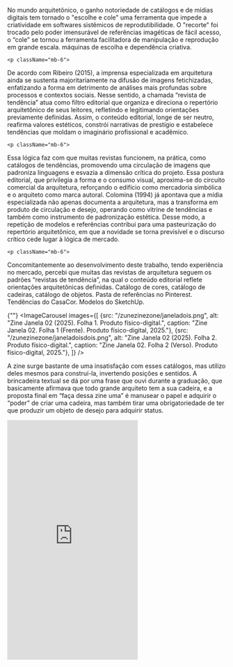 
<div className="space-y-8">
  <div className="prose prose-lg max-w-none">
       <p className="mb-6">
No mundo arquitetônico, o ganho notoriedade de catálogos e de mídias digitais tem tornado o "escolhe e cole" uma ferramenta que impede a criatividade em softwares sistêmicos de reprodutibilidade. O "recorte" foi trocado pelo poder imensurável de referências imagéticas de fácil acesso, o “cole” se tornou a ferramenta facilitadora de manipulação e reprodução em grande escala. máquinas de escolha e dependência criativa.
</p>

    <p className="mb-6">
De acordo com Ribeiro (2015), a imprensa especializada em arquitetura ainda se sustenta majoritariamente na difusão de imagens fetichizadas, enfatizando a forma em detrimento de análises mais profundas sobre processos e contextos sociais. Nesse sentido, a chamada “revista de tendência” atua como filtro editorial que organiza e direciona o repertório arquitetônico de seus leitores, refletindo e legitimando orientações previamente definidas. Assim, o conteúdo editorial, longe de ser neutro, reafirma valores estéticos, constrói narrativas de prestígio e estabelece tendências que moldam o imaginário profissional e acadêmico.
</p>


    <p className="mb-6">
Essa lógica faz com que muitas revistas funcionem, na prática, como catálogos de tendências, promovendo uma circulação de imagens que padroniza linguagens e esvazia a dimensão crítica do projeto. Essa postura editorial, que privilegia a forma e o consumo visual, aproxima-se do circuito comercial da arquitetura, reforçando o edifício como mercadoria simbólica e o arquiteto como marca autoral. Colomina (1994) já apontava que a mídia especializada não apenas documenta a arquitetura, mas a transforma em produto de circulação e desejo, operando como vitrine de tendências e também como instrumento de padronização estética. Desse modo, a repetição de modelos e referências contribui para uma pasteurização do repertório arquitetônico, em que a novidade se torna previsível e o discurso crítico cede lugar à lógica de mercado.
</p>

    <p className="mb-6">
Concomitantemente ao desenvolvimento deste trabalho, tendo experiência no mercado, percebi que muitas das revistas de arquitetura seguem os padrões “revistas de tendência”, na qual o conteúdo editorial reflete orientações arquitetônicas definidas. Catálogo de cores, catálogo de cadeiras, catálogo de objetos. Pasta de referências no Pinterest. Tendências do CasaCor. Modelos do SketchUp. 
</p>
  </div>


 {""}
  <ImageCarousel
    images={[
        {src: "/zunezinezone/janeladois.png", alt: "Zine Janela 02 (2025). Folha 1. Produto físico-digital.", caption: "Zine Janela 02. Folha 1 (Frente). Produto físico-digital, 2025."},
        {src: "/zunezinezone/janeladoisdois.png", alt: "Zine Janela 02 (2025). Folha 2. Produto físico-digital.", caption: "Zine Janela 02. Folha 2 (Verso). Produto físico-digital, 2025."},
    ]}
  />


</div>


<div className="space-y-8">
  <div className="prose prose-lg max-w-none">
       <p className="mb-6">
A zine surge bastante de uma insatisfação com esses catálogos, mas utilizo deles mesmos para construí-la, invertendo posições e sentidos. A brincadeira textual se dá por uma frase que ouvi durante a graduação, que basicamente afirmava que todo grande arquiteto tem a sua cadeira, e a proposta final em “faça dessa zine uma” é manusear o papel e adquirir o “poder” de criar uma cadeira, mas também tirar uma obrigatoriedade de ter que produzir um objeto de desejo para adquirir status. 
</p>
  </div>




  <iframe className="w-full" height="550" src="https://www.youtube.com/embed/xpOZrYtYNhI?si=Bhlv7SjHMhpwKUjZ" title="YouTube video player" frameborder="0" allow="accelerometer; autoplay; clipboard-write; encrypted-media; gyroscope; picture-in-picture; web-share" referrerpolicy="strict-origin-when-cross-origin" allowfullscreen></iframe>

</div>

